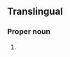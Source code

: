 ==Translingual==
{{rfi}}
{{wikipedia}}
{{wikispecies}}
===Proper noun===
{{taxoninfl|head=[[Achatinella]] {{epinew|pulcherrima||la}}|i=1|g=f}}

# {{taxon|species|family|Achatinellidae|a species of [[gastropod]] which is [[endemic]] to [[Oahu]] in the US Hawaiian islands and currently an [[endangered species]]}}